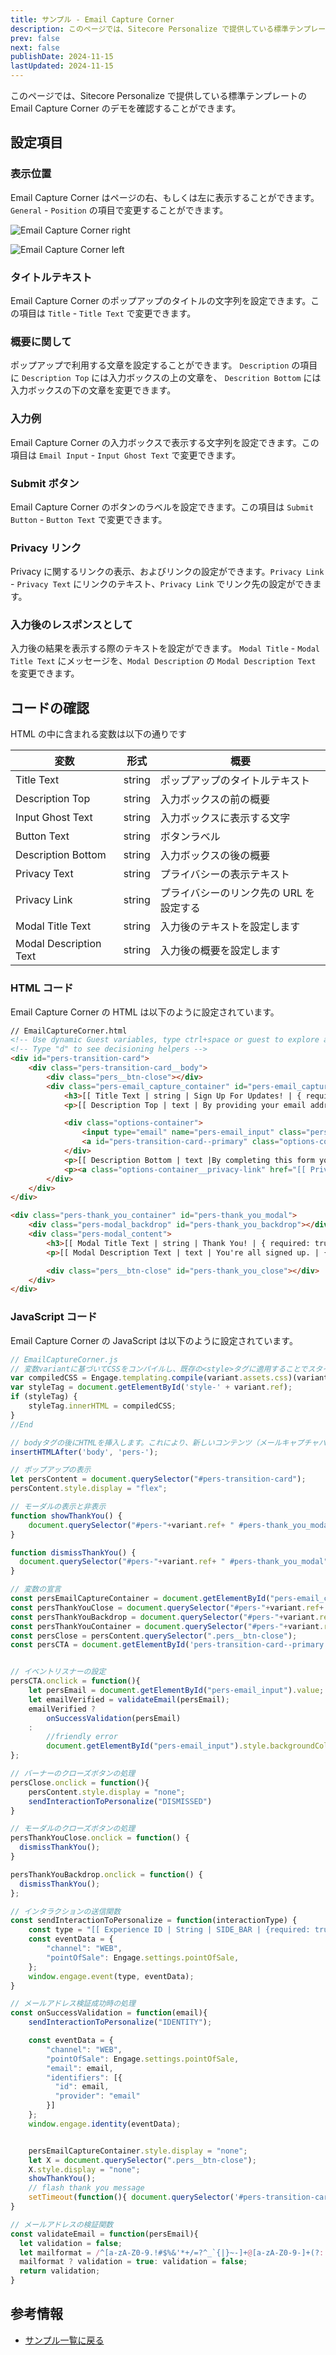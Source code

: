 ```yaml
---
title: サンプル - Email Capture Corner
description: このページでは、Sitecore Personalize で提供している標準テンプレートの Email Capture Corner のデモを確認することができます。
prev: false
next: false
publishDate: 2024-11-15
lastUpdated: 2024-11-15
---
```


このページでは、Sitecore Personalize で提供している標準テンプレートの Email Capture Corner のデモを確認することができます。

## 設定項目

### 表示位置

Email Capture Corner はページの右、もしくは左に表示することができます。`General` - `Position` の項目で変更することができます。

![Email Capture Corner right](../../../assets/personalize/emailcapturecorner01.png)

![Email Capture Corner left](../../../assets/personalize/emailcapturecorner02.png)

### タイトルテキスト

Email Capture Corner のポップアップのタイトルの文字列を設定できます。この項目は `Title` - `Title Text` で変更できます。

### 概要に関して

ポップアップで利用する文章を設定することができます。 `Description` の項目に `Description Top` には入力ボックスの上の文章を、 `Descrition Bottom` には入力ボックスの下の文章を変更できます。

### 入力例

Email Capture Corner の入力ボックスで表示する文字列を設定できます。この項目は `Email Input` - `Input Ghost Text` で変更できます。

### Submit ボタン

Email Capture Corner のボタンのラベルを設定できます。この項目は `Submit Button` - `Button Text` で変更できます。

### Privacy リンク

Privacy に関するリンクの表示、およびリンクの設定ができます。`Privacy Link` - `Privacy Text` にリンクのテキスト、`Privacy Link` でリンク先の設定ができます。

### 入力後のレスポンスとして

入力後の結果を表示する際のテキストを設定ができます。 `Modal Title` - `Modal Title Text` にメッセージを、`Modal Description` の `Modal Description Text` を変更できます。

## コードの確認

HTML の中に含まれる変数は以下の通りです

| 変数 | 形式 | 概要 | 
|------|-------|-------|
| Title Text | string | ポップアップのタイトルテキスト |
| Description Top | string | 入力ボックスの前の概要  |
| Input Ghost Text | string | 入力ボックスに表示する文字 |
| Button Text | string | ボタンラベル |
| Description Bottom | string | 入力ボックスの後の概要 | 
| Privacy Text | string | プライバシーの表示テキスト |
| Privacy Link | string | プライバシーのリンク先の URL を設定する |
| Modal Title Text | string | 入力後のテキストを設定します | 
| Modal Description Text | string | 入力後の概要を設定します |
### HTML コード

Email Capture Corner の HTML は以下のように設定されています。

```html
// EmailCaptureCorner.html
<!-- Use dynamic Guest variables, type ctrl+space or guest to explore available entities.-->
<!-- Type "d" to see decisioning helpers -->
<div id="pers-transition-card">
    <div class="pers-transition-card__body">
        <div class="pers__btn-close"></div>
        <div class="pers-email_capture_container" id="pers-email_capture_container">
            <h3>[[ Title Text | string | Sign Up For Updates! | { required: true, group: Title, groupOrder: 2, order: 1 } ]]</h3>
            <p>[[ Description Top | text | By providing your email address, we can keep you up to date and send you any carts you might want to return to.| { required: true ,group: Description, groupOrder: 3, order: 1 }]]</p>

            <div class="options-container">
                <input type="email" name="pers-email_input" class="pers-email_input input-box" id="pers-email_input" placeholder="[[ Input Ghost Text | string | Email | { required: true , group: Email Input, groupOrder: 4, order: 1 } ]]">
                <a id="pers-transition-card--primary" class="options-container__primary">[[ Button Text | string | Submit | {required: true,max: 15, group: Submit Button, order: 1  } ]]</a>
            </div>
            <p>[[ Description Bottom | text |By completing this form you are signing up to receive our emails and can unsubscribe at any time.|{ required: true, group: Description, order: 2 }]]</p>
            <p><a class="options-container__privacy-link" href="[[ Privacy Link | string | https://www.example.com/ | { required: true, group: Privacy Link, groupOrder: 5, order: 2 } ]]">[[ Privacy Text | string | Privacy Policy | { required: true, group: Privacy Link, order: 1 }]]</a></p>
        </div>
    </div>
</div>

<div class="pers-thank_you_container" id="pers-thank_you_modal">
    <div class="pers-modal_backdrop" id="pers-thank_you_backdrop"></div>
    <div class="pers-modal_content">
        <h3>[[ Modal Title Text | string | Thank You! | { required: true, group: Modal Title, groupOrder: 8, order: 1 } ]]</h3>
        <p>[[ Modal Description Text | text | You're all signed up. | { required: true, group: Modal Description, groupOrder: 9, order: 1 } ]]</p>

        <div class="pers__btn-close" id="pers-thank_you_close"></div>
    </div>
</div>
```

### JavaScript コード

Email Capture Corner の JavaScript は以下のように設定されています。

```js
// EmailCaptureCorner.js
// 変数variantに基づいてCSSをコンパイルし、既存の<style>タグに適用することでスタイルが他の要素に影響を与えないようにしています。
var compiledCSS = Engage.templating.compile(variant.assets.css)(variant);
var styleTag = document.getElementById('style-' + variant.ref);
if (styleTag) {
    styleTag.innerHTML = compiledCSS;
}
//End

// bodyタグの後にHTMLを挿入します。これにより、新しいコンテンツ（メールキャプチャバー）がページに追加されます。
insertHTMLAfter('body', 'pers-');

// ポップアップの表示
let persContent = document.querySelector("#pers-transition-card");
persContent.style.display = "flex";

// モーダルの表示と非表示
function showThankYou() {
    document.querySelector("#pers-"+variant.ref+ " #pers-thank_you_modal").style.display = "flex";
}

function dismissThankYou() {
  document.querySelector("#pers-"+variant.ref+ " #pers-thank_you_modal").style.display = "none";
}

// 変数の宣言
const persEmailCaptureContainer = document.getElementById("pers-email_capture_container");
const persThankYouClose = document.querySelector("#pers-"+variant.ref+ " #pers-thank_you_close");
const persThankYouBackdrop = document.querySelector("#pers-"+variant.ref+ " #pers-thank_you_backdrop");
const persThankYouContainer = document.querySelector("#pers-"+variant.ref+ " #pers-thank_you_modal");
const persClose = persContent.querySelector(".pers__btn-close");
const persCTA = document.getElementById('pers-transition-card--primary');


// イベントリスナーの設定
persCTA.onclick = function(){
    let persEmail = document.getElementById("pers-email_input").value;
    let emailVerified = validateEmail(persEmail);
    emailVerified ?
        onSuccessValidation(persEmail)
    :
        //friendly error
        document.getElementById("pers-email_input").style.backgroundColor = 'rgba(200,0,0,0.1)';
};

// バーナーのクローズボタンの処理
persClose.onclick = function(){
    persContent.style.display = "none";
    sendInteractionToPersonalize("DISMISSED")
}

// モーダルのクローズボタンの処理
persThankYouClose.onclick = function() {
  dismissThankYou();
}

persThankYouBackdrop.onclick = function() {
  dismissThankYou();
};

// インタラクションの送信関数
const sendInteractionToPersonalize = function(interactionType) {
    const type = "[[ Experience ID | String | SIDE_BAR | {required: true}]]_" + interactionType;
    const eventData = {
        "channel": "WEB",
        "pointOfSale": Engage.settings.pointOfSale,
    };
    window.engage.event(type, eventData);
}

// メールアドレス検証成功時の処理
const onSuccessValidation = function(email){
    sendInteractionToPersonalize("IDENTITY");

    const eventData = {
        "channel": "WEB",
        "pointOfSale": Engage.settings.pointOfSale,
        "email": email,
        "identifiers": [{
          "id": email,
          "provider": "email"
        }]
    };
    window.engage.identity(eventData);


    persEmailCaptureContainer.style.display = "none";
    let X = document.querySelector(".pers__btn-close");
    X.style.display = "none";
    showThankYou();
    // flash thank you message
    setTimeout(function(){ document.querySelector('#pers-transition-card').style.display= 'none'; }, 100);
}

// メールアドレスの検証関数
const validateEmail = function(persEmail){
  let validation = false;
  let mailformat = /^[a-zA-Z0-9.!#$%&'*+/=?^_`{|}~-]+@[a-zA-Z0-9-]+(?:.[a-zA-Z0-9-]+)*$/.test(persEmail);
  mailformat ? validation = true: validation = false;
  return validation;
}
```

## 参考情報

- [サンプル一覧に戻る](/cdp-personalize/sample/)